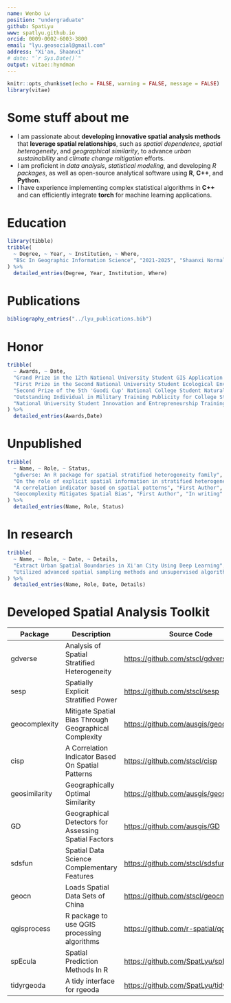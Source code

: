 ```yaml
---
name: Wenbo Lv
position: "undergraduate"
github: SpatLyu
www: spatlyu.github.io
orcid: 0009-0002-6003-3800
email: "lyu.geosocial@gmail.com"
address: "Xi'an, Shaanxi"
# date: "`r Sys.Date()`"
output: vitae::hyndman
---
```


```r
knitr::opts_chunk$set(echo = FALSE, warning = FALSE, message = FALSE)
library(vitae)
```

# Some stuff about me

- I am passionate about **developing innovative spatial analysis methods** that **leverage spatial relationships**, such as *spatial dependence*, *spatial heterogeneity*, and *geographical similarity*, to advance *urban sustainability* and *climate change mitigation* efforts.
- I am proficient in *data analysis*, *statistical modeling*, and developing *R packages*, as well as open-source analytical software using **R**, **C++**, and **Python**.
- I have experience implementing complex statistical algorithms in **C++** and can efficiently integrate **torch** for machine learning applications.

# Education

```r
library(tibble)
tribble(
  ~ Degree, ~ Year, ~ Institution, ~ Where,
  "BSc In Geographic Information Science", "2021-2025", "Shaanxi Normal University", "Xi'an, Shaanxi",
) %>%
  detailed_entries(Degree, Year, Institution, Where)
```

# Publications

```r
bibliography_entries("../lyu_publications.bib")
```

# Honor

```r
tribble(
  ~ Awards, ~ Date,
  "Grand Prize in the 12th National University Student GIS Application Skills Competition", "2023.12",
  "First Prize in the Second National University Student Ecological Environment Management Research Innovation Competition", "2023.11",
  "Second Prize of the 5th 'Guodi Cup' National College Student Natural Resource Science and Technology Competition, China Society of Natural Resources", "2023.12",
  "Outstanding Individual in Military Training Publicity for College Students, Shaanxi Normal University", "2021.10",
  "National University Student Innovation and Entrepreneurship Training Program Qualified Completion", "2024.06"
) %>%
  detailed_entries(Awards,Date)
```

# Unpublished

```r
tribble(
  ~ Name, ~ Role, ~ Status,
  "gdverse: An R package for spatial stratified heterogeneity family", "First Author", "Submitting to TGIS",
  "On the role of explicit spatial information in stratified heterogeneity", "First Author", "In writing",
  "A correlation indicator based on spatial patterns", "First Author", "In writing",
  "Geocomplexity Mitigates Spatial Bias", "First Author", "In writing"
) %>%
  detailed_entries(Name, Role, Status)
```

# In research

```r
tribble(
  ~ Name, ~ Role, ~ Date, ~ Details,
  "Extract Urban Spatial Boundaries in Xi'an City Using Deep Learning", "Leader", "",
  "Utilized advanced spatial sampling methods and unsupervised algorithms to automatically generate sample sets. Employed geographically weighted neural networks combined with logistic regression to extract urban spatial boundaries"
) %>%
  detailed_entries(Name, Role, Date, Details)
```

# Developed Spatial Analysis Toolkit

| Package        | Description                                                   | Source Code                                | Language       |
|-----------------|---------------------------------------------------------|------------------------------------------------------|---------------------|
| gdverse       | Analysis of Spatial Stratified Heterogeneity                  | <https://github.com/stscl/gdverse>         | R, C++, Python |
| sesp          | Spatially Explicit Stratified Power                           | <https://github.com/stscl/sesp>            | R, C++         |
| geocomplexity | Mitigate Spatial Bias Through Geographical Complexity         | <https://github.com/ausgis/geocomplexity>  | C++, R, C |
| cisp          | A Correlation Indicator Based On Spatial Patterns             | <https://github.com/stscl/cisp>            | R              |
| geosimilarity | Geographically Optimal Similarity                             | <https://github.com/ausgis/geosimilarity>  | R              |
| GD            | Geographical Detectors for Assessing Spatial Factors          | <https://github.com/ausgis/GD>             | R              |
| sdsfun        | Spatial Data Science Complementary Features                   | <https://github.com/stscl/sdsfun>          | R, C++         |
| geocn         | Loads Spatial Data Sets of China                              | <https://github.com/stscl/geocn>           | R              |
| qgisprocess   | R package to use QGIS processing algorithms                   | <https://github.com/r-spatial/qgisprocess> | R              |
| spEcula       | Spatial Prediction Methods In R                               | <https://github.com/SpatLyu/spEcula>       | R              |
| tidyrgeoda    | A tidy interface for rgeoda                                   | <https://github.com/SpatLyu/tidyrgeoda>    | R              |
<!-- | Rsagacmd      | A package for linking R with the open-source SAGA-GIS         | <https://github.com/stevenpawley/Rsagacmd> | R              | -->
<!-- | SpatBox       | A Python Library For GeoSpatial Data Propressing and Modeling | <https://github.com/SpatLyu/spatbox>     | Python         | -->
